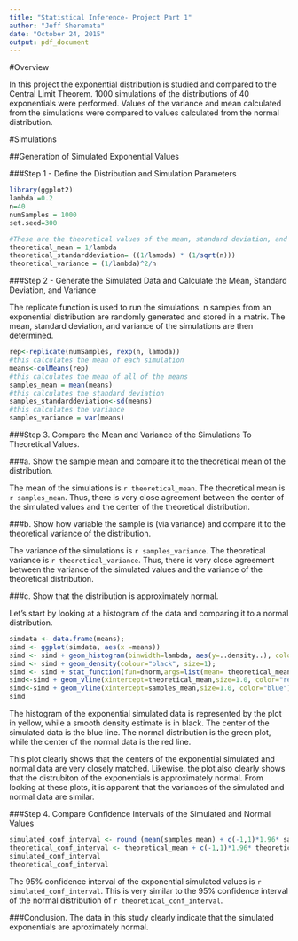 ```yaml
---
title: "Statistical Inference- Project Part 1"
author: "Jeff Sheremata"
date: "October 24, 2015"
output: pdf_document
---
```


#Overview

In this project the exponential distribution is studied and compared to the Central Limit Theorem.  1000 simulations of the distributions of 40 exponentials were performed. Values of the variance and mean calculated from the simulations were compared to values calculated from the normal distribution.

#Simulations

##Generation of Simulated Exponential Values

###Step 1 - Define the Distribution and Simulation Parameters

```r

library(ggplot2)
lambda =0.2
n=40
numSamples = 1000
set.seed=300

#These are the theoretical values of the mean, standard deviation, and variance
theoretical_mean = 1/lambda
theoretical_standarddeviation= ((1/lambda) * (1/sqrt(n)))
theoretical_variance = (1/lambda)^2/n
```

###Step 2 - Generate the Simulated Data and Calculate the Mean, Standard Deviation, and Variance

The replicate function is used to run the simulations.  n samples from an exponential distribution are randomly generated and stored in a matrix.  The mean, standard deviation, and variance of the simulations are then determined.  

```r
rep<-replicate(numSamples, rexp(n, lambda))
#this calculates the mean of each simulation
means<-colMeans(rep)
#this calculates the mean of all of the means
samples_mean = mean(means)
#this calculates the standard deviation
samples_standarddeviation<-sd(means)
#this calculates the variance
samples_variance = var(means)
```

###Step 3.  Compare the Mean and Variance of the Simulations To Theoretical Values.

###a. Show the sample mean and compare it to the theoretical mean of the distribution.

The mean of the simulations is `r theoretical_mean`.  The theoretical mean is `r samples_mean`.  Thus, there is very close agreement between the center of the simulated values and the center of the theoretical distribution.

###b. Show how variable the sample is (via variance) and compare it to the theoretical variance of the distribution.

The variance of the simulations is `r samples_variance`.  The theoretical variance is `r theoretical_variance`.  Thus, there is very close agreement between the variance of the simulated values and the variance of the theoretical distribution.

###c. Show that the distribution is approximately normal.

Let's start by looking at a histogram of the data and comparing it to a normal distribution.  

```r
simdata <- data.frame(means); 
simd <- ggplot(simdata, aes(x =means)) 
simd <- simd + geom_histogram(binwidth=lambda, aes(y=..density..), colour="black", fill = "yellow"); 
simd <- simd + geom_density(colour="black", size=1);
simd <- simd + stat_function(fun=dnorm,args=list(mean= theoretical_mean, sd=theoretical_standarddeviation),color = "green", size = 1.0);
simd<-simd + geom_vline(xintercept=theoretical_mean,size=1.0, color="red") 
simd<-simd + geom_vline(xintercept=samples_mean,size=1.0, color="blue") 
simd
```

The histogram of the exponential simulated data is represented by the plot in yellow, while a smooth density estimate is in black.  The center of the simulated data is the blue line.  The normal distribution is the green plot, while the center of the normal data is the red line.  

This plot clearly shows that the centers of the exponential simulated and normal data are very closely matched.  Likewise, the plot also clearly shows that the distrubiton of the exponentials is approximately normal.  From looking at these plots, it is apparent that the variances of the simulated and normal data are similar.

###Step 4.  Compare Confidence Intervals of the Simulated and Normal Values
```r
simulated_conf_interval <- round (mean(samples_mean) + c(-1,1)*1.96* samples_standarddeviation/sqrt(n),4)
theoretical_conf_interval <- theoretical_mean + c(-1,1)*1.96* theoretical_standarddeviation/sqrt(n);
simulated_conf_interval
theoretical_conf_interval
```

The 95% confidence interval of the exponential simulated values is `r simulated_conf_interval`.  This is very similar to the 95% confidence interval of the normal distribution of `r theoretical_conf_interval`.

###Conclusion.  The data in this study clearly indicate that the simulated exponentials are aproximately normal.

